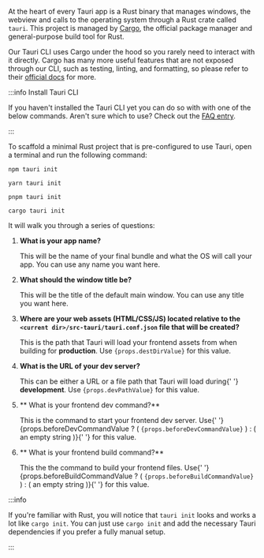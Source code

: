 
At the heart of every Tauri app is a Rust binary that manages windows, the webview and calls to the operating system through a Rust crate called `tauri`. This project is managed by [Cargo], the official package manager and general-purpose build tool for Rust.

Our Tauri CLI uses Cargo under the hood so you rarely need to interact with it directly. Cargo has many more useful features that are not exposed through our CLI, such as testing, linting, and formatting, so please refer to their [official docs][cargo commands] for more.

:::info Install Tauri CLI

If you haven't installed the Tauri CLI yet you can do so with with one of the below commands. Aren't sure which to use? Check out the [FAQ entry].

<InstallTauriCLI />

:::

To scaffold a minimal Rust project that is pre-configured to use Tauri, open a terminal and run the following command:

<Tabs groupId="package-manager">
<TabItem value="npm" label="npm" default>

```shell
npm tauri init
```

</TabItem>
<TabItem value="yarn" label="yarn">

```shell
yarn tauri init
```

</TabItem>
<TabItem value="pnpm" label="pnpm">

```shell
pnpm tauri init
```

</TabItem>
<TabItem value="cargo" label="cargo">

```shell
cargo tauri init
```

</TabItem>
</Tabs>

It will walk you through a series of questions:

1. **What is your app name?**

   This will be the name of your final bundle and what the OS will call your app. You can use any name you want here.

2. **What should the window title be?**

   This will be the title of the default main window. You can use any title you want here.

3. **Where are your web assets (HTML/CSS/JS) located relative to the `<current dir>/src-tauri/tauri.conf.json` file that will be created?**

   <div>
     This is the path that Tauri will load your frontend assets from when
     building for <b>production</b>. Use <code>{props.destDirValue}</code> for
     this value.
   </div>

4. **What is the URL of your dev server?**

   <div>
     This can be either a URL or a file path that Tauri will load during{' '}
     <b>development</b>. Use <code>{props.devPathValue}</code> for this value.
   </div>

5. ** What is your frontend dev command?**

   <div>
     This is the command to start your frontend dev server. Use{' '}
     {props.beforeDevCommandValue ? (
       <code>{props.beforeDevCommandValue}</code>
     ) : (
       <span>an empty string</span>
     )}{' '}
     for this value.
   </div>

6. ** What is your frontend build command?**
   <div>
     This the the command to build your frontend files. Use{' '}
     {props.beforeBuildCommandValue ? (
       <code>{props.beforeBuildCommandValue}</code>
     ) : (
       <span>an empty string</span>
     )}{' '}
     for this value.
   </div>

:::info

If you're familiar with Rust, you will notice that `tauri init` looks and works a lot like `cargo init`. You can just use `cargo init` and add the necessary Tauri dependencies if you prefer a fully manual setup.

:::

<TauriFiles />

[manifest-format]: https://doc.rust-lang.org/cargo/reference/manifest.html
[cfg macro]: https://doc.rust-lang.org/rust-by-example/attribute/cfg.html
[api config]: ../../../../api/config.md
[icons]: ../../../features/icons.md
[prerequisites]: ../../prerequisites.md
[cargo]: https://doc.rust-lang.org/cargo/
[cargo commands]: https://doc.rust-lang.org/cargo/commands/index.html
[faq entry]: ../../../faq.md#node-or-cargo

